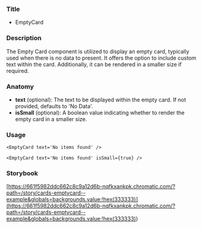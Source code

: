 ### Title

- EmptyCard

### Description

The Empty Card component is utilized to display an empty card, typically used when there is no data to present. It offers the option to include custom text within the card. Additionally, it can be rendered in a smaller size if required.

### Anatomy

- **text** (optional): The text to be displayed within the empty card. If not provided, defaults to 'No Data'.
- **isSmall** (optional): A boolean value indicating whether to render the empty card in a smaller size.

### Usage

```tsx
<EmptyCard text='No items found' />
```

```tsx
<EmptyCard text='No items found' isSmall={true} />
```

### Storybook

[https://661f5982ddc662c8c9a12d6b-nqfkxankpk.chromatic.com/?path=/story/cards-emptycard--example&globals=backgrounds.value:!hex(333333)](<https://661f5982ddc662c8c9a12d6b-nqfkxankpk.chromatic.com/?path=/story/cards-emptycard--example&globals=backgrounds.value:!hex(333333)>)
